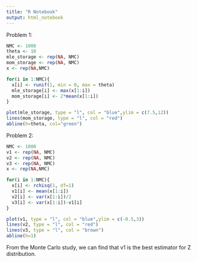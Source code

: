 ```yaml
---
title: "R Notebook"
output: html_notebook
---
```


Problem 1:
```r
NMC <- 1000
theta <- 10
mle_storage <- rep(NA, NMC)
mom_storage <- rep(NA, NMC)
x <- rep(NA,NMC)

for(i in 1:NMC){
  x[i] <- runif(1, min = 0, max = theta)
  mle_storage[i] <- max(x[1:i])
  mom_storage[i] <- 2*mean(x[1:i])
}

plot(mle_storage, type = "l", col = "blue",ylim = c(7.5,12))
lines(mom_storage, type = "l", col = "red")
abline(h=theta, col="green")
```

Problem 2:
```r
NMC <- 1000
v1 <- rep(NA, NMC)
v2 <- rep(NA, NMC)
v3 <- rep(NA, NMC)
x <- rep(NA,NMC)

for(i in 1:NMC){
  x[i] <- rchisq(1, df=1)
  v1[i] <- mean(x[1:i])
  v2[i] <- var(x[1:i])/2
  v3[i] <- var(x[1:i])-v1[i]
}

plot(v1, type = "l", col = "blue",ylim = c(-0.5,3))
lines(v2, type = "l", col = "red")
lines(v3, type = "l", col = "brown")
abline(h=1)
```
From the Monte Carlo study, we can find that v1 is the best estimator for Z distribution.